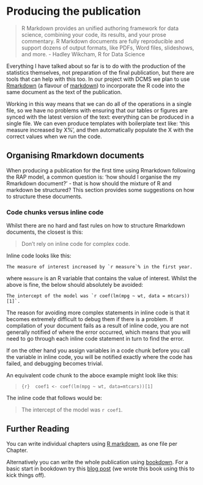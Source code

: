 # Producing the publication {#pub}

> R Markdown provides an unified authoring framework for data science, combining your code, its results, and your prose commentary. R Markdown documents are fully reproducible and support dozens of output formats, like PDFs, Word files, slideshows, and more. 
- Hadley Wikcham, R for Data Science

Everything I have talked about so far is to do with the production of the statistics themselves, not preparation of the final publication, but there are tools that can help with this too. In our project with DCMS we plan to use [Rmarkdown](http://rmarkdown.rstudio.com/) (a flavour of [markdown](https://en.wikipedia.org/wiki/Markdown)) to incorporate the R code into the same document as the text of the publication.

Working in this way means that we can do all of the operations in a single file, so we have no problems with ensuring that our tables or figures are synced with the latest version of the text: everything can be produced in a single file. We can even produce templates with boilerplate text like: ‘this measure increased by X%’, and then automatically populate the X with the correct values when we run the code.

## Organising Rmarkdown documents

When producing a publication for the first time using Rmarkdown following the RAP model, a common question is: 'how should I organise the my Rmarkdown document?' - that is how should the mixture of R and markdown be structured? This section provides some suggestions on how to structure these documents.

### Code chunks versus inline code

Whilst there are no hard and fast rules on how to structure Rmarkdown documents, the closest is this:

> Don't rely on inline code for complex code.

Inline code looks like this:

```
The measure of interest increased by `r measure`% in the first year. 
```

where `measure` is an R variable that contains the value of interest.
Whilst the above is fine, the below should absolutely be avoided:

```
The intercept of the model was `r coef(lm(mpg ~ wt, data = mtcars))[1]`.
```

The reason for avoiding more complex statements in inline code is that it becomes extremely difficult to debug them if there is a problem.
If compilation of your document fails as a result of inline code, you are not generally notified of where the error occurred, which means that you will need to go through each inline code statement in turn to find the error.

If on the other hand you assign variables in a code chunk before you call the variable in inline code, you will be notified exactly where the code has failed, and debugging becomes trivial.

An equivalent code chunk to the aboce example might look like this:

>```{r} 
>coef1 <- coef(lm(mpg ~ wt, data=mtcars))[1]
>```

The inline code that follows would be:

> The intercept of the model was `r coef1`.

## Further Reading

You can write individual chapters using [R markdown](http://r4ds.had.co.nz/r-markdown.html), as one file per Chapter.  

Alternatively you can write the whole publication using [bookdown](https://bookdown.org/yihui/bookdown/). For a basic start in bookdown try this [blog post](http://seankross.com/2016/11/17/How-to-Start-a-Bookdown-Book.html) (we wrote this book using this to kick things off).  
